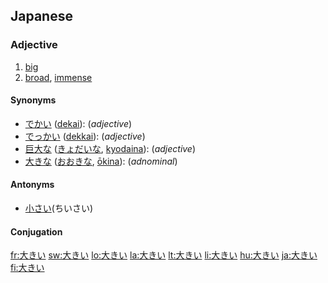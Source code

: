 ==Japanese==
{{ja-kanjitab|大}} 
{{see|大きな}}

===Adjective===
{{ja-adj|kk|decl=i|hira=おおきい|rom=ōkii}}
# [[big]]
# [[broad]], [[immense]]

====Synonyms====
*[[でかい]] ([[dekai]]): (''adjective'')
*[[でっかい]] ([[dekkai]]): (''adjective'')
*[[巨大な]] ([[きょだいな]], [[kyodaina]]): (''adjective'')
*[[大きな]] ([[おおきな]], [[ōkina]]): (''adnominal'')

====Antonyms====
* [[小さい]](ちいさい)

====Conjugation====
{{ja-i|大き|おおき|ōki}}

[[fr:大きい]]
[[sw:大きい]]
[[lo:大きい]]
[[la:大きい]]
[[lt:大きい]]
[[li:大きい]]
[[hu:大きい]]
[[ja:大きい]]
[[fi:大きい]]